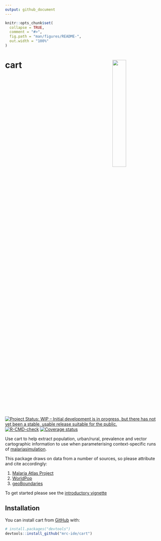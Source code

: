 ```yaml
---
output: github_document
---
```


<!-- README.md is generated from README.Rmd. Please edit that file -->

```r
knitr::opts_chunk$set(
  collapse = TRUE,
  comment = "#>",
  fig.path = "man/figures/README-",
  out.width = "100%"
)
```

# cart <img src="man/figures/cart_hex.png" align="right" width=30% height=30% />

<!-- badges: start -->
[![Project Status: WIP – Initial development is in progress, but there has not yet been a stable, usable release suitable for the public.](https://www.repostatus.org/badges/latest/wip.svg)](https://www.repostatus.org/#wip)
[![R-CMD-check](https://github.com/mrc-ide/cart/workflows/R-CMD-check/badge.svg)](https://github.com/mrc-ide/cart/actions)
[![Coverage status](https://codecov.io/gh/mrc-ide/cart/branch/main/graph/badge.svg)](https://codecov.io/github/mrc-ide/cart)
<!-- badges: end -->

Use cart to help extract population, urban/rural, prevalence and vector cartographic information
  to use when parameterising context-specific runs of 
  [malariasimulation](https://mrc-ide.github.io/malariasimulation/).
  
This package draws on data from a number of sources, so please attribute and
cite accordingly:

1. [Malaria Atlas Project](https://malariaatlas.org/)
2. [WorldPop](https://www.worldpop.org/)
3. [geoBoundaries](https://www.geoboundaries.org/index.html)

To get started please see the [introductory vignette](https://mrc-ide.github.io/cart/articles/Introduction.html)

## Installation

You can install cart from [GitHub](https://github.com/) with:

``` r
# install.packages("devtools")
devtools::install_github("mrc-ide/cart")
```
